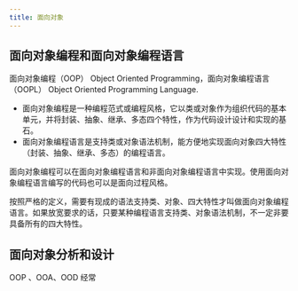 ```yaml
---
title: 面向对象
---
```


## 面向对象编程和面向对象编程语言

面向对象编程（OOP） Object Oriented Programming，面向对象编程语言（OOPL） Object Oriented Programming Language.

* 面向对象编程是一种编程范式或编程风格，它以类或对象作为组织代码的基本单元，并将封装、抽象、继承、多态四个特性，作为代码设计设计和实现的基石。
* 面向对象编程语言是支持类或对象语法机制，能方便地实现面向对象四大特性（封装、抽象、继承、多态）的编程语言。

面向对象编程可以在面向对象编程语言和非面向对象编程语言中实现。使用面向对象编程语言编写的代码也可以是面向过程风格。

按照严格的定义，需要有现成的语法支持类、对象、四大特性才叫做面向对象编程语言。如果放宽要求的话，只要某种编程语言支持类、对象语法机制，不一定非要具备所有的四大特性。
## 面向对象分析和设计

OOP 、OOA、OOD 经常

